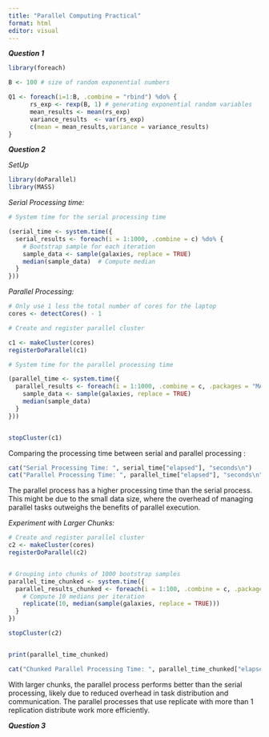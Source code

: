 ```yaml
---
title: "Parallel Computing Practical"
format: html
editor: visual
---
```


***Question 1***

```r

library(foreach)

B <- 100 # size of random exponential numbers

Q1 <- foreach(i=1:B, .combine = "rbind") %do% {
      rs_exp <- rexp(B, 1) # generating exponential random variables
      mean_results <- mean(rs_exp) 
      variance_results  <- var(rs_exp)
      c(mean = mean_results,variance = variance_results)
}
```

***Question 2***

*SetUp*

```r
library(doParallel)
library(MASS)
```

*Serial Processing time:*

```r

# System time for the serial processing time

(serial_time <- system.time({
  serial_results <- foreach(i = 1:1000, .combine = c) %do% {
    # Bootstrap sample for each iteration
    sample_data <- sample(galaxies, replace = TRUE)  
    median(sample_data)  # Compute median
  }
}))
```

*Parallel Processing:*

```r

# Only use 1 less the total number of cores for the laptop 
cores <- detectCores() - 1

# Create and register parallel cluster

c1 <- makeCluster(cores)
registerDoParallel(c1)

# System time for the parallel processing time

(parallel_time <- system.time({
  parallel_results <- foreach(i = 1:1000, .combine = c, .packages = "MASS")%dopar% {
    sample_data <- sample(galaxies, replace = TRUE)  
    median(sample_data)  
  }
}))


stopCluster(c1)
```

Comparing the processing time between serial and parallel processing :\

```r
cat("Serial Processing Time: ", serial_time["elapsed"], "seconds\n")
cat("Parallel Processing Time: ", parallel_time["elapsed"], "seconds\n")

```

The parallel process has a higher processing time than the serial process. This might be due to the small data size, where the overhead of managing parallel tasks outweighs the benefits of parallel execution.

*Experiment with Larger Chunks:*

```r

# Create and register parallel cluster
c2 <- makeCluster(cores)
registerDoParallel(c2)


# Grouping into chunks of 1000 bootstrap samples
parallel_time_chunked <- system.time({
  parallel_results_chunked <- foreach(i = 1:100, .combine = c, .packages = "MASS") %dopar% {
    # Compute 10 medians per iteration
    replicate(10, median(sample(galaxies, replace = TRUE)))  
  }
})

stopCluster(c2)


print(parallel_time_chunked)

cat("Chunked Parallel Processing Time: ", parallel_time_chunked["elapsed"], "seconds\n")
```

With larger chunks, the parallel process performs better than the serial processing, likely due to reduced overhead in task distribution and communication. The parallel processes that use replicate with more than 1 replication distribute work more efficiently.

***Question 3***
